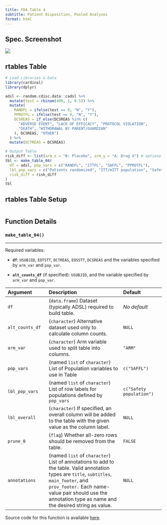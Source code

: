 ```yaml
---
title: FDA Table 4
subtitle: Patient Disposition, Pooled Analyses
format: html
---
```


::: panel-tabset
## Spec. Screenshot

![](../assets/images/screenshots/table_04.png){fig-align="center"}

## rtables Table

```r
# Load Libraries & Data
library(cardinal)
library(dplyr)

adsl <- random.cdisc.data::cadsl %>%
  mutate(test = rbinom(400, 1, 0.5)) %>%
  mutate(
    RANDFL = ifelse(test == 0, "N", "Y"),
    PPROTFL = ifelse(test == 0, "N", "Y"),
    DCSREAS = if_else(DCSREAS %in% c(
      "ADVERSE EVENT", "LACK OF EFFICACY", "PROTOCOL VIOLATION",
      "DEATH", "WITHDRAWAL BY PARENT/GUARDIAN"
    ), DCSREAS, "OTHER")
  ) %>%
  mutate(DCTREAS = DCSREAS)

# Output Table
risk_diff <- list(arm_x = "B: Placebo", arm_y = "A: Drug X") # optional
tbl <- make_table_04(
  df = adsl, pop_vars = c("RANDFL", "ITTFL", "SAFFL", "PPROTFL"),
  lbl_pop_vars = c("Patients randomized", "ITT/mITT population", "Safety population", "Per-protocol population"),
  risk_diff = risk_diff
)
tbl
```

## rtables Table Setup

```r
```

## Function Details

### `make_table_04()`

------------------------------------------------------------------------

Required variables:

-   **`df`**: `USUBJID`, `EOTSTT`, `DCTREAS`, `EOSSTT`, `DCSREAS` and the variables specified by `arm_var` and `pop_var`.

-   **`alt_counts_df`** (if specified): `USUBJID`, and the variable specified by `arm_var` and `pop_var`.

| **Argument**    | **Description**                                                                                                                                                                                                                                        | **Default**              |
|:------------------|:---------------------------------|:------------------|
| `df`            | (`data.frame`) Dataset (typically ADSL) required to build table.                                                                                                                                                                                       | *No default*             |
| `alt_counts_df` | (`character`) Alternative dataset used only to calculate column counts.                                                                                                                                                                                | `NULL`                   |
| `arm_var`       | (`character`) Arm variable used to split table into columns.                                                                                                                                                                                           | `"ARM"`                  |
| `pop_vars`      | (named `list` of `character`) List of Population variables to use in Table                                                                                                                                                                             | `c("SAFFL")`             |
| `lbl_pop_vars`  | (named `list` of `character`) List of row labels for populations defined by `pop_vars`                                                                                                                                                                 | `c("Safety population")` |
| `lbl_overall`   | (`character`) If specified, an overall column will be added to the table with the given value as the column label.                                                                                                                                     | `NULL`                   |
| `prune_0`       | (`flag`) Whether all-zero rows should be removed from the table.                                                                                                                                                                                       | `FALSE`                  |
| `annotations`   | (named `list` of `character`) List of annotations to add to the table. Valid annotation types are `title`, `subtitles`, `main_footer`, and `prov_footer.` Each name-value pair should use the annotation type as name and the desired string as value. | `NULL`                   |

Source code for this function is available [here](https://github.com/pharmaverse/cardinal/blob/main/R/fda-table_04.R).
:::

